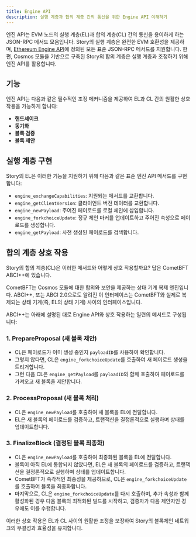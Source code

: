 ```yaml
---
title: Engine API
description: 실행 계층과 합의 계층 간의 통신을 위한 Engine API 이해하기
---
```


엔진 API는 EVM 노드의 실행 계층(EL)과 합의 계층(CL) 간의 통신을 용이하게 하는 JSON-RPC 메서드 모음입니다. Story의 실행 계층은 완전한 EVM 호환성을 제공하며, [Ethereum Engine API](https://github.com/ethereum/execution-apis/blob/main/src/engine/common.md)에 정의된 모든 표준 JSON-RPC 메서드를 지원합니다. 한편, Cosmos 모듈을 기반으로 구축된 Story의 합의 계층은 실행 계층과 조정하기 위해 엔진 API를 활용합니다.

## 기능

엔진 API는 다음과 같은 필수적인 조정 메커니즘을 제공하여 EL과 CL 간의 원활한 상호 작용을 가능하게 합니다:

* **핸드셰이크**
* **동기화**
* **블록 검증**
* **블록 제안**

## 실행 계층 구현

Story의 EL은 이러한 기능을 지원하기 위해 다음과 같은 표준 엔진 API 메서드를 구현합니다:

* `engine_exchangeCapabilities`: 지원되는 메서드를 교환합니다.
* `engine_getClientVersion`: 클라이언트 버전 데이터를 교환합니다.
* `engine_newPayload`: 주어진 페이로드를 로컬 체인에 삽입합니다.
* `engine_forkchoiceUpdate`: 정규 체인 마커를 업데이트하고 주어진 속성으로 페이로드를 생성합니다.
* `engine_getPayload`: 사전 생성된 페이로드를 검색합니다.

## 합의 계층 상호 작용

Story의 합의 계층(CL)은 이러한 메서드와 어떻게 상호 작용할까요? 답은 CometBFT ABCI++에 있습니다.

CometBFT는 Cosmos 모듈에 대한 합의와 보안을 제공하는 상태 기계 복제 엔진입니다. ABCI++, 또는 ABCI 2.0으로도 알려진 이 인터페이스는 CometBFT와 실제로 복제되는 상태 기계(즉, EL의 상태 기계) 사이의 인터페이스입니다.

ABCI++는 아래에 설명된 대로 Engine API와 상호 작용하는 일련의 메서드로 구성됩니다:

### **1. PrepareProposal** (새 블록 제안)

* CL은 페이로드가 이미 생성 중인지 `payloadID`를 사용하여 확인합니다.
* 그렇지 않다면, CL은 `engine_forkchoiceUpdate`를 호출하여 새 페이로드 생성을 트리거합니다.
* 그런 다음 CL은 `engine_getPayload`를 `payloadID`와 함께 호출하여 페이로드를 가져오고 새 블록을 제안합니다.

### **2. ProcessProposal** (새 블록 처리)

* CL은 `engine_newPayload`를 호출하여 새 블록을 EL에 전달합니다.
* EL은 새 블록의 페이로드를 검증하고, 트랜잭션을 결정론적으로 실행하며 상태를 업데이트합니다.

### **3. FinalizeBlock** (결정된 블록 최종화)

* CL은 `engine_newPayload`를 호출하여 최종화된 블록을 EL에 전달합니다.
* 블록이 아직 EL에 통합되지 않았다면, EL은 새 블록의 페이로드를 검증하고, 트랜잭션을 결정론적으로 실행하며 상태를 업데이트합니다.
* CometBFT가 즉각적인 최종성을 제공하므로, CL은 `engine_forkchoiceUpdate`를 호출하여 블록을 최종화합니다.
* 마지막으로, CL은 `engine_forkchoiceUpdate`를 다시 호출하며, 추가 속성과 함께 활성화된 경우 다음 블록의 최적화된 빌드를 시작하고, 검증자가 다음 제안자인 경우에도 이를 수행합니다.

이러한 상호 작용은 EL과 CL 사이의 원활한 조정을 보장하여 Story의 블록체인 네트워크의 무결성과 효율성을 유지합니다.
